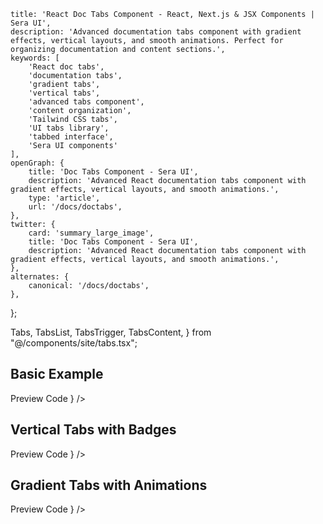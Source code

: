     title: 'React Doc Tabs Component - React, Next.js & JSX Components | Sera UI',
    description: 'Advanced documentation tabs component with gradient effects, vertical layouts, and smooth animations. Perfect for organizing documentation and content sections.',
    keywords: [
        'React doc tabs',
        'documentation tabs',
        'gradient tabs',
        'vertical tabs',
        'advanced tabs component',
        'content organization',
        'Tailwind CSS tabs',
        'UI tabs library',
        'tabbed interface',
        'Sera UI components'
    ],
    openGraph: {
        title: 'Doc Tabs Component - Sera UI',
        description: 'Advanced React documentation tabs component with gradient effects, vertical layouts, and smooth animations.',
        type: 'article',
        url: '/docs/doctabs',
    },
    twitter: {
        card: 'summary_large_image',
        title: 'Doc Tabs Component - Sera UI',
        description: 'Advanced React documentation tabs component with gradient effects, vertical layouts, and smooth animations.',
    },
    alternates: {
        canonical: '/docs/doctabs',
    },
};

  Tabs,
  TabsList,
  TabsTrigger,
  TabsContent,
} from "@/components/site/tabs.tsx";



## Basic Example <AI dir="left"/>

<Tabs defaultValue="preview" className="">
  <TabsList>
    <TabsTrigger value="preview">Preview</TabsTrigger>
    <TabsTrigger value="code">Code</TabsTrigger>
  </TabsList>
  <TabsContent value="preview">
    <ComponentRenderer component={<Tabs2 />} />
  </TabsContent>
  <TabsContent value="code">
    <CodeBlock filePath="src/app/docs/doctabs/doctabs.tsx" />
  </TabsContent>
</Tabs>

## Vertical Tabs with Badges

<Tabs defaultValue="preview" className="">
  <TabsList>
    <TabsTrigger value="preview">Preview</TabsTrigger>
    <TabsTrigger value="code">Code</TabsTrigger>
  </TabsList>
  <TabsContent value="preview">
    <ComponentRenderer component={<VerticalTabsDemo />} />
  </TabsContent>
  <TabsContent value="code">
    <CodeBlock filePath="src/app/docs/doctabs/doctabs-vertical.tsx" />
  </TabsContent>
</Tabs>

## Gradient Tabs with Animations

<Tabs defaultValue="preview" className="">
  <TabsList>
    <TabsTrigger value="preview">Preview</TabsTrigger>
    <TabsTrigger value="code">Code</TabsTrigger>
  </TabsList>
  <TabsContent value="preview">
    <ComponentRenderer component={<GradientTabsDemo />} />
  </TabsContent>
  <TabsContent value="code">
    <CodeBlock filePath="src/app/docs/doctabs/doctabs-gradient.tsx" />
  </TabsContent>
</Tabs>

